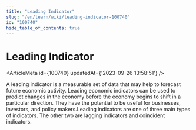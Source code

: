 ```yaml
---
title: "Leading Indicator"
slug: "/en/learn/wiki/leading-indicator-100740"
id: "100740"
hide_table_of_contents: true
---
```



# Leading Indicator

<ArticleMeta id={100740} updatedAt={'2023-09-26 13:58:51'} />
<div className='border-solid border-b border-t-0 my-4 border-[var(--ifm-color-gray-300)]' />

A leading indicator is a measurable set of data that may help to forecast future economic activity. Leading economic indicators can be used to predict changes in the economy before the economy begins to shift in a particular direction. They have the potential to be useful for businesses, investors, and policy makers.Leading indicators are one of three main types of indicators. The other two are lagging indicators and coincident indicators.
